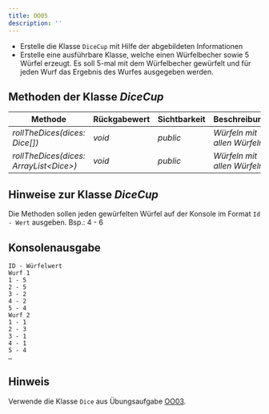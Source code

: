 ```yaml
---
title: OO05
description: ''
---
```



- Erstelle die Klasse `DiceCup` mit Hilfe der abgebildeten Informationen
- Erstelle eine ausführbare Klasse, welche einen Würfelbecher sowie 5 Würfel
  erzeugt. Es soll 5-mal mit dem Würfelbecher gewürfelt und für jeden Wurf das
  Ergebnis des Wurfes ausgegeben werden.

## Methoden der Klasse _DiceCup_

| Methode                                      | Rückgabewert | Sichtbarkeit | Beschreibung                |
| -------------------------------------------- | ------------ | ------------ | --------------------------- |
| _rollTheDices(dices: Dice[])_                | _void_       | _public_     | _Würfeln mit allen Würfeln_ |
| _rollTheDices(dices: ArrayList&lt;Dice&gt;)_ | _void_       | _public_     | _Würfeln mit allen Würfeln_ |

## Hinweise zur Klasse _DiceCup_

Die Methoden sollen jeden gewürfelten Würfel auf der Konsole im Format
`Id - Wert` ausgeben. Bsp.: 4 - 6

## Konsolenausgabe

```console
ID - Würfelwert
Wurf 1
1 - 5
2 - 5
3 - 2
4 - 2
5 - 4
Wurf 2
1 - 1
2 - 3
3 - 1
4 - 1
5 - 4
…
```

## Hinweis

Verwende die Klasse `Dice` aus Übungsaufgabe [OO03](oo03).

<Exercise pullRequest="27" branchSuffix="oo/05" />
